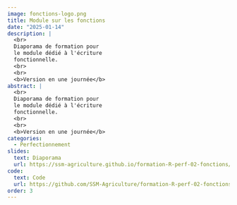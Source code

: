 ```yaml
---
image: fonctions-logo.png
title: Module sur les fonctions
date: "2025-01-14"
description: |
  <br>
  Diaporama de formation pour
  le module dédié à l'écriture
  fonctionnelle.
  <br>
  <br>
  <b>Version en une journée</b> 
abstract: |
  <br>
  Diaporama de formation pour
  le module dédié à l'écriture
  fonctionnelle.
  <br>
  <br>
  <b>Version en une journée</b> 
categories:
  - Perfectionnement
slides:
  text: Diaporama
  url: https://ssm-agriculture.github.io/formation-R-perf-02-fonctions/
code:
  text: Code 
  url: https://github.com/SSM-Agriculture/formation-R-perf-02-fonctions
order: 3
---
```


